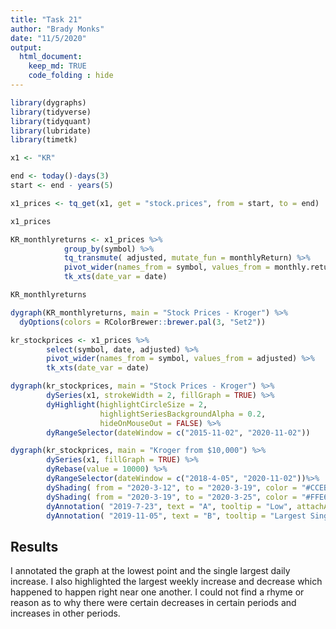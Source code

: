 ```yaml
---
title: "Task 21"
author: "Brady Monks"
date: "11/5/2020"
output: 
  html_document:
    keep_md: TRUE
    code_folding : hide
---
```


```r
library(dygraphs)
library(tidyverse)
library(tidyquant)
library(lubridate)
library(timetk)

x1 <- "KR"

end <- today()-days(3)
start <- end - years(5)

x1_prices <- tq_get(x1, get = "stock.prices", from = start, to = end)

x1_prices

KR_monthlyreturns <- x1_prices %>%
            group_by(symbol) %>%
            tq_transmute( adjusted, mutate_fun = monthlyReturn) %>%
            pivot_wider(names_from = symbol, values_from = monthly.returns) %>%
            tk_xts(date_var = date)

KR_monthlyreturns

dygraph(KR_monthlyreturns, main = "Stock Prices - Kroger") %>%
  dyOptions(colors = RColorBrewer::brewer.pal(3, "Set2"))

kr_stockprices <- x1_prices %>%
        select(symbol, date, adjusted) %>%
        pivot_wider(names_from = symbol, values_from = adjusted) %>%
        tk_xts(date_var = date)

dygraph(kr_stockprices, main = "Stock Prices - Kroger") %>%
        dySeries(x1, strokeWidth = 2, fillGraph = TRUE) %>%
        dyHighlight(highlightCircleSize = 2,
                    highlightSeriesBackgroundAlpha = 0.2,
                    hideOnMouseOut = FALSE) %>%
        dyRangeSelector(dateWindow = c("2015-11-02", "2020-11-02"))

dygraph(kr_stockprices, main = "Kroger from $10,000") %>%
        dySeries(x1, fillGraph = TRUE) %>%
        dyRebase(value = 10000) %>%
        dyRangeSelector(dateWindow = c("2018-4-05", "2020-11-02"))%>%
        dyShading( from = "2020-3-12", to = "2020-3-19", color = "#CCEBD6") %>%
        dyShading( from = "2020-3-19", to = "2020-3-25", color = "#FFE6E6")%>%
        dyAnnotation( "2019-7-23", text = "A", tooltip = "Low", attachAtBottom = TRUE) %>%
        dyAnnotation( "2019-11-05", text = "B", tooltip = "Largest Single Day")

```

## Results

I annotated the graph at the lowest point and the single largest daily increase. I also highlighted the largest weekly increase and decrease which happened to happen right near one another. I could not find a rhyme or reason as to why there were certain decreases in certain periods and increases in other periods. 
